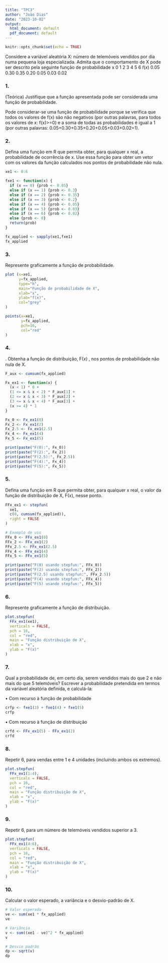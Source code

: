 ```yaml
---
title: "TPC3"
author: "João Dias"
date: "2023-10-02"
output:
  html_document: default
  pdf_document: default
---
```


```r
knitr::opts_chunk$set(echo = TRUE)
```

Considere a variável aleatória X: número de telemóveis vendidos por dia numa pequena loja
especializada. Admita que o comportamento de X pode ser descrito pela seguinte função de
probabilidade
x 0 1 2 3 4 5 6
𝑓(𝑥) 0.05 0.30 0.35 0.20 0.05 0.03 0.02

### 1.

(Teórica) Justifique que a função apresentada pode ser considerada uma função de
probabilidade.

Pode considerar-se uma função de probabilidade porque se verifica que todos os valores de f(x) são não negativos (por outras palavras, para todos os valores de x: f(x)>=0) e a soma de todas as probabilidades é igual a 1 (por outras palavras: 0.05+0.30+0.35+0.20+0.05+0.03+0.02=1).


### 2. 

Defina uma função em R que permita obter, para qualquer x real, a probabilidade de
ocorrência de x. Use essa função para obter um vetor com os valores da função calculados
nos pontos de probabilidade não nula.

```r

xe1 <- 0:6

fxe1 <- function(x) {
  if (x == 0) {prob <- 0.05}
  else if (x == 1) {prob <- 0.3}
  else if (x == 2) {prob <- 0.35}
  else if (x == 3) {prob <- 0.2}
  else if (x == 4) {prob <- 0.05} 
  else if (x == 5) {prob <- 0.03}
  else if (x == 6) {prob <- 0.02}
  else {prob <- 0}
  return(prob)
}

fx_applied <- sapply(xe1,fxe1)
fx_applied

```


### 3.

Represente graficamente a função de probabilidade.

```r

plot (x=xe1,                     
      y=fx_applied,                    
      type="h",               
      main="Função de probabilidade de X",
      xlab="x",                     
      ylab="f(x)",              
      col="grey"            
)

points(x=xe1,                     
       y=fx_applied,
       pch=16,                      
       col="red"
)

```


### 4.

. Obtenha a função de distribuição, F(𝑥) , nos pontos de probabilidade não nula de X.

```r

F_aux <- cumsum(fx_applied)

Fx_ex1 <- function(x) {
  (x < 1) * 0 +
  (1 <= x & x < 2) * F_aux[1] +
  (2 <= x & x < 3) * F_aux[2] +
  (3 <= x & x < 4) * F_aux[3] +
  (x >= 4) * 1
}

Fx_0 <- Fx_ex1(0)
Fx_2 <- Fx_ex1(2)
Fx_2.5 <- Fx_ex1(2.5)
Fx_4 <- Fx_ex1(4)
Fx_5 <- Fx_ex1(5)

print(paste("F(0):", Fx_0))
print(paste("F(2):", Fx_2))
print(paste("F(2.5):", Fx_2.5))
print(paste("F(4):", Fx_4))
print(paste("F(5):", Fx_5))

```


### 5.

Defina uma função em R que permita obter, para qualquer x real, o valor da função de
distribuição de X, F(𝑥), nesse ponto.


```r

FFx_ex1 <- stepfun(
  xe1,
  c(0, cumsum(fx_applied)),
  right = FALSE
)

# Exemplo de uso
FFx_0 <- FFx_ex1(0)
FFx_2 <- FFx_ex1(2)
FFx_2.5 <- FFx_ex1(2.5)
FFx_4 <- FFx_ex1(4)
FFx_5 <- FFx_ex1(5)

print(paste("F(0) usando stepfun:", FFx_0))
print(paste("F(2) usando stepfun:", FFx_2))
print(paste("F(2.5) usando stepfun:", FFx_2.5))
print(paste("F(4) usando stepfun:", FFx_4))
print(paste("F(5) usando stepfun:", FFx_5))

```


### 6.

Represente graficamente a função de distribuição.

```r

plot.stepfun(
  FFx_ex1(xe1),
  verticals = FALSE,
  pch = 16,
  col = "red",
  main = "Função distribuição de X",
  xlab = "x",
  ylab = "F(x)"
)

```


### 7.

Qual a probabilidade de, em certo dia, serem vendidos mais do que 2 e não mais do que 5
telemóveis? Escrever a probabilidade pretendida em termos da variável aleatória definida, e
calculá-la:

• Com recurso à função de probabilidade

```r

crfp <- fxe1(3) + fxe1(4) + fxe1(5)
crfp

```

• Com recurso à função de distribuição

```r

crfd <- FFx_ex1(5) - FFx_ex1(2)
crfd

```


### 8.

Repetir 6, para vendas entre 1 e 4 unidades (incluindo ambos os extremos).

```r

plot.stepfun(
  FFx_ex1(1:4),
  verticals = FALSE,
  pch = 16,
  col = "red",
  main = "Função distribuição de X",
  xlab = "x",
  ylab = "F(x)"
)

```


### 9.

Repetir 6, para um número de telemóveis vendidos superior a 3.

```r

plot.stepfun(
  FFx_ex1(4:6),
  verticals = FALSE,
  pch = 16,
  col = "red",
  main = "Função distribuição de X",
  xlab = "x",
  ylab = "F(x)"
)

```


### 10.

Calcular o valor esperado, a variância e o desvio-padrão de X.

```r

# Valor esperado
ve <- sum(xe1 * fx_applied)
ve

# Variância
v <- sum((xe1 - ve)^2 * fx_applied)
v

# Desvio padrão
dp <- sqrt(v)
dp

```
